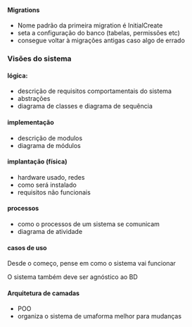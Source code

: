 






#### Migrations

-   Nome padrão da primeira migration é InitialCreate
-   seta a configuração do banco (tabelas, permissões etc)
-   consegue voltar à migrações antigas caso algo de errado








### Visões do sistema

#### lógica:

-   descrição de requisitos comportamentais do sistema
-   abstrações
-   diagrama de classes e diagrama de sequência

#### implementação

-   descrição de modulos
-   diagrama de módulos

#### implantação (física)

-   hardware usado, redes
-   como será instalado
-   requisitos não funcionais

#### processos

-   como o processos de um sistema se comunicam
-   diagrama de atividade

#### casos de uso

Desde o começo, pense em como o sistema vai funcionar

O sistema também deve ser agnóstico ao BD








#### Arquitetura de camadas

-   POO
-   organiza o sistema de umaforma melhor para mudanças


